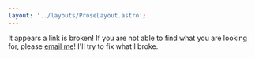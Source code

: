 ```yaml
---
layout: '../layouts/ProseLayout.astro';
---
```


<Uhoh />

It appears a link is broken! If you are not able to find what you are looking for, please [email me](mailto:buttskyle96@gmail.com)! I'll try to fix what I broke.
